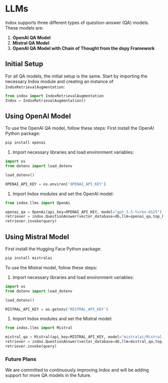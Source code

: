 # LLMs


Indox supports three different types of question-answer (QA) models.
These models are:

1.  **OpenAI QA Model**
2.  **Mistral QA Model**
3.  **OpenAI QA Model with Chain of Thought from the dspy Framework**

## Initial Setup

For all QA models, the initial setup is the same. Start by importing the
necessary Indox module and creating an instance of
`IndoxRetrievalAugmentation`:

``` python
from indox import IndoxRetrievalAugmentation
Indox = IndoxRetrievalAugmentation()
```

## Using OpenAI Model

To use the OpenAI QA model, follow these steps:
First install the OpenAI Python package:
```python
pip install openai
```

1.  Import necessary libraries and load environment variables:

``` python
import os
from dotenv import load_dotenv

load_dotenv()

OPENAI_API_KEY = os.environ['OPENAI_API_KEY']
```

1.  Import Indox modules and set the OpenAI model:

``` python
from indox.llms import OpenAi

openai_qa = OpenAi(api_key=OPENAI_API_KEY, model="gpt-3.5-turbo-0125")
retriever = indox.QuestionAnswer(vector_database=db,llm=openai_qa,top_k=5)
retriever.invoke(query)
```

## Using Mistral Model

First install the Hugging Face Python package:
```python
pip install mistralai
```

To use the Mistral model, follow these steps:

1.  Import necessary libraries and load environment variables:

``` python
import os
from dotenv import load_dotenv

load_dotenv()

MISTRAL_API_KEY = os.getenv('MISTRAL_API_KEY')
```

1.  Import Indox modules and set the Mistral model:

``` python
from indox.llms import Mistral

mistral_qa = Mistral(api_key=MISTRAL_API_KEY, model="mistralai/Mistral-7B-Instruct-v0.2")
retriever = indox.QuestionAnswer(vector_database=db,llm=mistral_qa,top_k=5)
retriever.invoke(query)
```


### Future Plans

We are committed to continuously improving Indox and will be adding
support for more QA models in the future.

